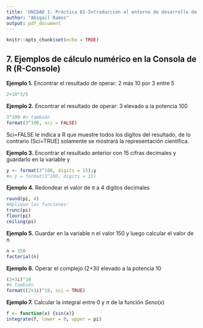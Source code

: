 ```yaml
---
title: 'UNIDAD 1: Práctica 01-Introducción al entorno de desarrollo de R'
author: "Abigail Ramos"
output: pdf_document
---
```


```r
knitr::opts_chunk$set(echo = TRUE)
```

## 7. Ejemplos de cálculo numérico en la Consola de R (R-Console)
**Ejemplo 1.** Encontrar el resultado de operar: 2 más 10 por 3 entre 5
```r
2+10*3/5
```

**Ejemplo 2.** Encontrar el resultado de operar: 3 elevado a la potencia 100
```r
3^100 #o también
format(3^100, sci = FALSE)
```

Sci=FALSE le indica a R que muestre todos los dígitos del resultado, de lo contrario (Sci=TRUE) solamente se mostrará la representación científica.

**Ejemplo 3.** Encontrar el resultado anterior con 15 cifras decimales y guardarlo en la variable y
```r
y <- format(3^100, digits = 15);y 
#o y = format(3^100, digits = 15)
```

**Ejemplo 4.** Redondear el valor de $\pi$ a 4 digitos decimales
```r
round(pi, 4)
#Aplique las funciones: 
trunc(pi)
floor(pi) 
ceiling(pi)
```


**Ejemplo 5.** Guardar en la variable n el valor 150 y luego calcular el valor de n
```r
n = 150
factorial(n)
```


**Ejemplo 6.** Operar el complejo (2+3i) elevado a la potencia 10
```r
(2+3i)^10 
#o también 
format((2+3i)^10, sci = TRUE)
```


**Ejemplo 7.** Calcular la integral entre 0 y $\pi$ de la función $Seno(x)$
```r
f <- function(x) {sin(x)}
integrate(f, lower = 0, upper = pi)
```


